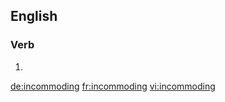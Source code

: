 ==English==

===Verb===
{{head|en}}

# {{present participle of|incommode}}

[[de:incommoding]]
[[fr:incommoding]]
[[vi:incommoding]]